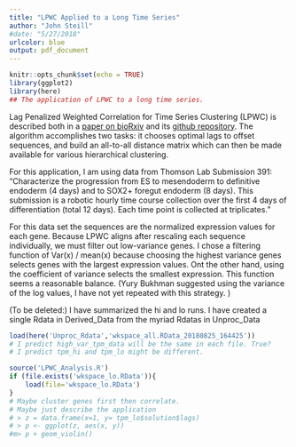 ```yaml
---
title: "LPWC Applied to a Long Time Series"
author: "John Steill"
#date: "5/27/2018"
urlcolor: blue
output: pdf_document
---
```

```r
knitr::opts_chunk$set(echo = TRUE)
library(ggplot2)
library(here)
## The application of LPWC to a long time series. 
```

Lag Penalized Weighted Correlation for Time Series Clustering (LPWC) is described both in a [paper on bioRxiv](https://doi.org/10.1101/292615) and its [github repository](https://github.com/gitter-lab/LPWC). The algorithm accomplishes two tasks: it chooses optimal lags to offset sequences, and build an all-to-all distance matrix which can then be made available for various hierarchical clustering. 

For this application, I am using data from Thomson Lab Submission 391: "Characterize the progression from ES to mesendoderm to definitive endoderm (4 days) and to SOX2+ foregut endoderm (8 days). This submission is a robotic hourly time course collection over the first 4 days of differentiation (total 12 days). Each time point is collected at triplicates."

For this data set the sequences are the normalized expression values for each 
gene. Because LPWC aligns after rescaling each sequence individually, we must filter out low-variance genes. I chose a filtering function of Var(x) / mean(x) 
because choosing the highest variance genes selects genes with the largest expression values. Ont the other hand, using the coefficient of variance selects the smallest expression. This function seems a reasonable balance. (Yury Bukhman suggested using the variance of the log values, I have not yet repeated with this strategy. )

(To be deleted:)
I have summarized the hi and lo runs.
I have created a single Rdata in Derived_Data from the myriad Rdatas in Unproc_Data

``` r
load(here('Unproc_Rdata','wkspace_all.RData_20180825_164425'))
# I predict high_var_tpm_data will be the same in each file. True?
# I predict tpm_hi and tpm_lo might be different. 

source('LPWC_Analysis.R')
if (file.exists('wkspace_lo.RData')){
    load(file='wkspace_lo.RData')
}
# Maybe cluster genes first then correlate.
# Maybe just describe the application
# > z = data.frame(x=1, y= tpm_lo$solution$lags)
# > p <- ggplot(z, aes(x, y))
#m> p + geom_violin()
```





<!-- First we examined raw expected counts -->

<!-- ```{r, include=TRUE} -->
<!-- if (!("solution_lo" %in% ls())){ -->
<!--     dataFile = 'Data/Sub_391_2_pool_22adb_hg19_SOX2_plus__foregut_endoderm__32a860ee85db9ac9/genes.no_mt.ec.tab'  -->
<!--     high_var_data = get_high_var_genes(infile=dataFile, sd_cv_thresh=500) -->
<!--     c(solution_lo,dist_lo,clust_lo)=run_lo_lpwc(dat=high_var_data, timepoints = 0:96) -->
<!-- } -->
<!-- hc = get_h_clust(solution_lo, high_var_data) -->
<!-- plot(hc, cex = .5) -->
<!-- # if (!("sol_tpm_lo" %in% ls())){ -->
<!-- #     dataFile = 'Data/Sub_391_2_pool_22adb_hg19_SOX2_plus__foregut_endoderm__32a860ee85db9ac9/genes.no_mt.tpm.rescale.tab'  -->
<!-- #     high_var_data = get_high_var_genes(infile=dataFile, sd_cv_thresh=500) -->
<!-- #     c(sol_tpm_lo,dist_tpm_lo,clust_tpm_lo)=run_lo_lpwc(dat=high_var_data, timepoints = 0:96) -->
<!-- # } -->
<!-- ``` -->

<!-- ``` {r, include=FALSE} -->
<!-- save.image(file='wkspace_lo.RData') -->
<!-- ``` -->

